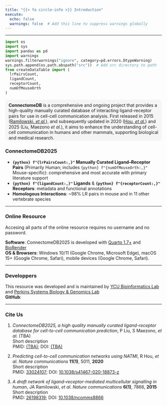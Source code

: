 ```yaml
---
title: "{{< fa circle-info >}} Introduction"
execute:
  echo: false
  warnings: false  # Add this line to suppress warnings globally
---
```


<hr>

```python
import os
import sys
import pandas as pd
import warnings
warnings.filterwarnings("ignore", category=pd.errors.DtypeWarning)
sys.path.append(os.path.abspath("src"))  # Add src directory to path
from createDataTable import (
  lrPairsCount,
  ligandCount,
  receptorCount,
  numOfMouseOrth
)
```

<div style="border: 1.5px solid #F5F5F5; border-radius: 10px; padding: 8px 10px 0px 10px; background-color: #F5F5F5; width: 100%; box-sizing: border-box; margin: 0; line-height: 1.25;">
  <strong>ConnectomeDB</strong> is a comprehensive and ongoing project that provides a high-quality manually curated database of interacting ligand-receptor pairs for use in cell-cell communication analysis. First released in 2015 ([Ramilowski, *et al.*](https://doi.org/10.1038/ncomms8866){target="_blank"}), and subsequently updated in 2020 ([Hou, *et al.*](https://www.nature.com/articles/s41467-020-18873-z){target="_blank"}) and 2025 (Liu, Maezono *et al.*), it aims to enhance the understanding of cell-cell communication in humans and other mammals, supporting biological and medical research.<span class="half-break"></span></div>

<span class="half-break"></span>

### **ConnectomeDB2025**

<div style="margin-top: 1em;"></div>

- **`{python} f"{lrPairsCount:,}"` Manually Curated Ligand–Receptor Pairs** (Primarily Human; includes `{python} f"{numOfMouseOrth:,}"` Mouse-specific): comprehensive and most accurate with primary literature support\
- **`{python} f"{ligandCount:,}"` Ligands** & **`{python} f"{receptorCount:,}"` Receptors**: metadata and functional annotations\
- **Homologous Interactions**: ~98% LR pairs in mouse and in 11 other vertebrate species\

<hr>

### **Online Resource**

Accesing all parts of the online resource requires no username and no password.

**Software**: ConnectomeDB2025 is developed with <a href='https://quarto.org/' target='_blank'>Quarto 1.7+</a> and <a href='https://www.biorender.com/' target='_blank'> BioRender</a>\
**OS & Browsers**: Windows 10/11 (Google Chrome, Microsoft Edge), macOS 15+ (Google Chrome, Safari), mobile devices (Google Chrome, Safari).

<hr>

<div style="margin-top: 1em;"></div>

### **Developpers**

This resource was developed and is maintained by <a href="https://www-user.yokohama-cu.ac.jp/~bioinfo/hp/" target="_blank" >YCU Bioinformatics Lab</a>
and 
<a href="https://perkins.org.au/research/labs/cancer-program/systems-biology-and-genomics-overview/" target="_blank">Perkins Systems Biology &amp; Genomics Lab</a>\
**GitHub**: 

<hr>

<div style="margin-top: 1em;"></div>

### **Cite Us**

1. *ConnectomeDB2025, a high quality manually curated ligand-receptor database for cell-to-cell communication prediction*, P Liu, S Maezono, *et al.* (TBA)\
Short description\
PMID: [(TBA)](); DOI: [(TBA)]()
    
2. *Predicting cell-to-cell communication networks using NATMI*, R Hou, *et al.* *Nature communications* **11(1)**, 5011, **2020**\
Short description\
PMID: [33024107](https://pubmed.ncbi.nlm.nih.gov/33024107/){target="_blank"}; DOI: [10.1038/s41467-020-18873-z](https://www.nature.com/articles/s41467-020-18873-z){target="_blank"}
    
3. *A draft network of ligand–receptor-mediated multicellular signalling in human*, JA Ramilowski, *et al.* *Nature communications* **6(1)**, 7866, **2015**\
Short description\
PMID: [26198319](https://pubmed.ncbi.nlm.nih.gov/26198319/){target="_blank"}; DOI: [10.1038/ncomms8866](https://doi.org/10.1038/ncomms8866){target="_blank"}

